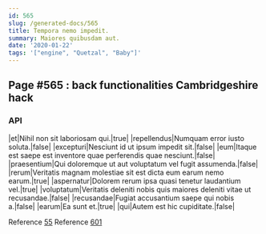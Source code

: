 ```yaml
---
id: 565
slug: /generated-docs/565
title: Tempora nemo impedit.
summary: Maiores quibusdam aut.
date: '2020-01-22'
tags: '["engine", "Quetzal", "Baby"]'
---
```



## Page #565 : back functionalities Cambridgeshire hack
### API

|et|Nihil non sit laboriosam qui.|true|
|repellendus|Numquam error iusto soluta.|false|
|excepturi|Nesciunt id ut ipsum impedit sit.|false|
|eum|Itaque est saepe est inventore quae perferendis quae nesciunt.|false|
|praesentium|Qui doloremque ut aut voluptatum vel fugit assumenda.|false|
|rerum|Veritatis magnam molestiae sit est dicta eum earum nemo earum.|true|
|aspernatur|Dolorem rerum ipsa quasi tenetur laudantium vel.|true|
|voluptatum|Veritatis deleniti nobis quis maiores deleniti vitae ut recusandae.|false|
|recusandae|Fugiat accusantium saepe qui nobis a.|false|
|earum|Ea sunt et.|true|
|qui|Autem est hic cupiditate.|false|

Reference [55](/generated-docs/55)
Reference [601](/generated-docs/601)





